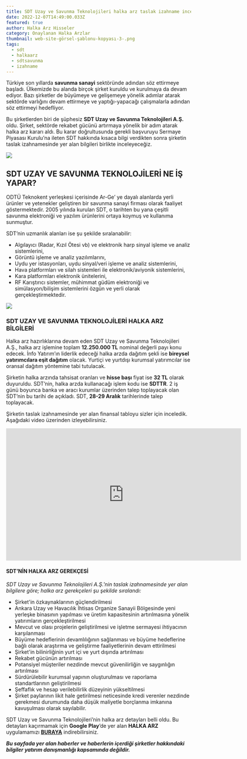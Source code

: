 ```yaml
---
title: SDT Uzay ve Savunma Teknolojileri halka arz taslak izahname inceleme
date: 2022-12-07T14:49:00.033Z
featured: true
author: Halka Arz Hisseler
category: Onaylanan Halka Arzlar
thumbnail: web-site-görsel-şablonu-kopyası-3-.png
tags:
  - sdt
  - halkaarz
  - sdtsavunma
  - izahname
---
```

Türkiye son yıllarda **savunma sanayi** sektöründe adından söz ettirmeye başladı. Ülkemizde bu alanda birçok şirket kuruldu ve kurulmaya da devam ediyor. Bazı şirketler de büyümeye ve gelişemeye yönelik adımlar atarak sektörde varlığını devam ettirmeye ve yaptığı-yapacağı çalışmalarla adından söz ettirmeyi hedefliyor.

Bu şirketlerden biri de şüphesiz **SDT Uzay ve Savunma Teknolojileri A.Ş.** oldu. Şirket, sektörde rekabet gücünü artırmaya yönelik bir adım atarak halka arz kararı aldı. Bu karar doğrultusunda gerekli başvuruyu Sermaye Piyasası Kurulu’na ileten SDT hakkında kısaca bilgi verdikten sonra şirketin taslak izahnamesinde yer alan bilgileri birlikte inceleyeceğiz.

![](adsız-tasarım-3-.png)

## **SDT UZAY VE SAVUNMA TEKNOLOJİLERİ NE İŞ YAPAR?**

ODTÜ Teknokent yerleşkesi içerisinde Ar-Ge’ ye dayalı alanlarda yerli ürünler ve yetenekler geliştiren bir savunma sanayi firması olarak faaliyet göstermektedir. 2005 yılında kurulan SDT, o tarihten bu yana çeşitli savunma elektroniği ve yazılım ürünlerini ortaya koymuş ve kullanıma sunmuştur.

SDT’nin uzmanlık alanları ise şu şekilde sıralanabilir: 

* Algılayıcı (Radar, Kızıl Ötesi vb) ve elektronik harp sinyal işleme ve analiz sistemlerini,
* Görüntü işleme ve analiz yazılımlarını,
* Uydu yer istasyonları, uydu sinyal/veri işleme ve analiz sistemlerini,
* Hava platformları ve silah sistemleri ile elektronik/aviyonik sistemlerini,
* Kara platformları elektronik ünitelerini,
* RF Karıştırıcı sistemler, mühimmat güdüm elektroniği ve simülasyon/bilişim sistemlerini özgün ve yerli olarak gerçekleştirmektedir.

![](adsız-tasarım-2-.png)

### **SDT UZAY VE SAVUNMA TEKNOLOJİLERİ HALKA ARZ BİLGİLERİ**

Halka arz hazırlıklarına devam eden SDT Uzay ve Savunma Teknolojileri A.Ş., halka arz işlemine toplam **12.250.000 TL** nominal değerli payı konu edecek. İnfo Yatırım’ın liderlik edeceği halka arzda dağıtım şekli ise **bireysel yatırımcılara eşit dağıtım** olacak. Yurtiçi ve yurtdışı kurumsal yatırımcılar ise oransal dağıtım yöntemine tabi tutulacak.

Şirketin halka arzında tahsisat oranları ve **hisse başı** fiyat ise **32 TL** olarak duyuruldu. SDT’nin, halka arzda kullanacağı işlem kodu ise **SDTTR**. 2 iş günü boyunca banka ve aracı kurumlar üzerinden talep toplayacak olan SDT’nin bu tarihi de açıkladı. SDT, **28-29 Aralık** tarihlerinde talep toplayacak.

Şirketin taslak izahnamesinde yer alan finansal tabloyu sizler için inceledik. Aşağıdaki video üzerinden izleyebilirsiniz. 

<iframe width="640" height="360" src="https://www.youtube.com/embed/5JeR8u_Yfso" title="SDT Uzay ve Savunma Teknolojileri taslak izahname inceleme" frameborder="0" allow="accelerometer; autoplay; clipboard-write; encrypted-media; gyroscope; picture-in-picture" allowfullscreen></iframe>

#### **SDT’NİN HALKA ARZ GEREKÇESİ**

*SDT Uzay ve Savunma Teknolojileri A.Ş.'nin taslak izahnamesinde yer alan bilgilere göre; halka arz gerekçeleri şu şekilde sıralandı:*

* Şirket'in özkaynaklarının güçlendirilmesi
* Ankara Uzay ve Havacılık İhtisas Organize Sanayii Bölgesinde yeni yerleşke binasının yapılması ve üretim kapasitesinin artırılmasına yönelik yatırımların gerçekleştirilmesi
* Mevcut ve olası projelerin geliştirilmesi ve işletme sermayesi ihtiyacının karşılanması
* Büyüme hedeflerinin devamlılığının sağlanması ve büyüme hedeflerine bağlı olarak araştırma ve geliştirme faaliyetlerinin devam ettirilmesi
* Şirket'in bilinirliğinin yurt içi ve yurt dışında artırılması
* Rekabet gücünün artırılması
* Potansiyel müşteriler nezdinde mevcut güvenilirliğin ve saygınlığın artırılması
* Sürdürülebilir kurumsal yapının oluşturulması ve raporlama standartlarının geliştirilmesi
* Şeffaflık ve hesap verilebilirlik düzeyinin yükseltilmesi
* Şirket paylarının likit hale getirilmesi neticesinde kredi verenler nezdinde gerekmesi durumunda daha düşük maliyetle borçlanma imkanına kavuşulması olarak sayılabilir.

SDT Uzay ve Savunma Teknolojileri’nin halka arz detayları belli oldu. Bu detayları kaçırmamak için **Google Play**’de yer alan **HALKA ARZ** uygulamamızı **[BURAYA](https://play.google.com/store/apps/details?id=com.halkaarzhaber.hisseler&hl=en&gl=TR)** indirebilirsiniz.

***Bu sayfada yer alan haberler ve haberlerin içerdiği şirketler hakkındaki bilgiler yatırım danışmanlığı kapsamında değildir.***